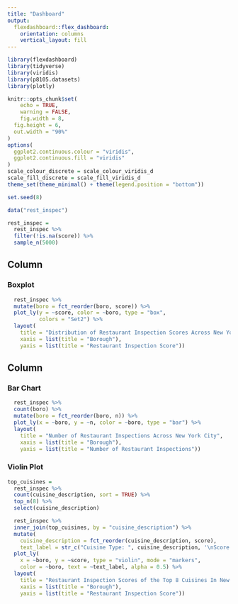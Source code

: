 ```yaml
---
title: "Dashboard"
output: 
  flexdashboard::flex_dashboard:
    orientation: columns
    vertical_layout: fill
---
```


```r
library(flexdashboard)
library(tidyverse)
library(viridis)
library(p8105.datasets)
library(plotly)

knitr::opts_chunk$set(
	echo = TRUE,
	warning = FALSE,
	fig.width = 8, 
  fig.height = 6,
  out.width = "90%"
)
options(
  ggplot2.continuous.colour = "viridis",
  ggplot2.continuous.fill = "viridis"
)
scale_colour_discrete = scale_colour_viridis_d
scale_fill_discrete = scale_fill_viridis_d
theme_set(theme_minimal() + theme(legend.position = "bottom"))
```

```r
set.seed(8)

data("rest_inspec") 

rest_inspec = 
  rest_inspec %>% 
  filter(!is.na(score)) %>%
  sample_n(5000)
```

Column {data-width=550}
-----------------------------------------------------------------------

### Boxplot

```r
  rest_inspec %>% 
  mutate(boro = fct_reorder(boro, score)) %>% 
  plot_ly(y = ~score, color = ~boro, type = "box",
          colors = "Set2") %>% 
  layout(
    title = "Distribution of Restaurant Inspection Scores Across New York City",
    xaxis = list(title = "Borough"), 
    yaxis = list(title = "Restaurant Inspection Score"))
```


Column {data-width=450}
-----------------------------------------------------------------------

### Bar Chart

```r
  rest_inspec %>% 
  count(boro) %>% 
  mutate(boro = fct_reorder(boro, n)) %>% 
  plot_ly(x = ~boro, y = ~n, color = ~boro, type = "bar") %>% 
  layout(
    title = "Number of Restaurant Inspections Across New York City",
    xaxis = list(title = "Borough"), 
    yaxis = list(title = "Number of Restaurant Inspections"))
```


### Violin Plot

```r
top_cuisines =
  rest_inspec %>% 
  count(cuisine_description, sort = TRUE) %>% 
  top_n(8) %>% 
  select(cuisine_description)
```


```r
  rest_inspec %>% 
  inner_join(top_cuisines, by = "cuisine_description") %>% 
  mutate(
    cuisine_description = fct_reorder(cuisine_description, score),
    text_label = str_c("Cuisine Type: ", cuisine_description, '\nScore: ', score)) %>%
  plot_ly(
    x = ~boro, y = ~score, type = "violin", mode = "markers",
    color = ~boro, text = ~text_label, alpha = 0.5) %>% 
  layout(
    title = "Restaurant Inspection Scores of the Top 8 Cuisines In New York City",
    xaxis = list(title = "Borough"), 
    yaxis = list(title = "Restaurant Inspection Score"))
```

